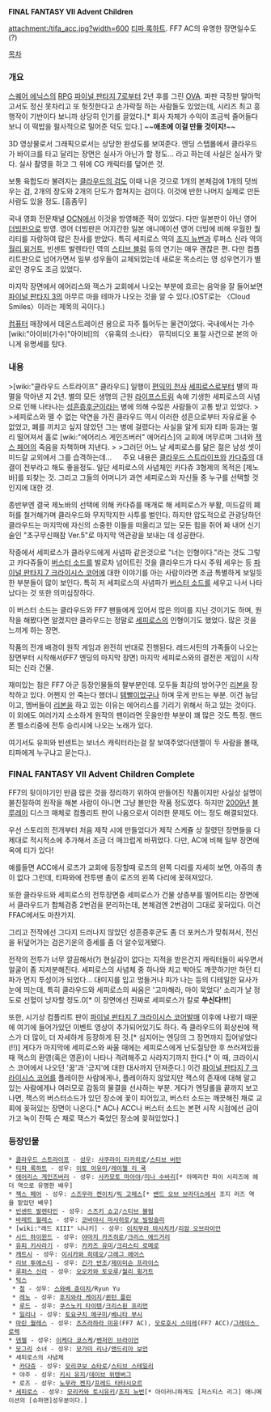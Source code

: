 '''FINAL FANTASY VII Advent Children'''

attachment:/tifa_acc.jpg?width=600
[[티파 록하트]]. FF7 AC의 유명한 장면일수도(?)

[[목차]]

=== 개요 ===
[[스퀘어 에닉스]]의 [[RPG]] [[파이널 판타지 7]]로부터 2년 후를 그린 [[OVA]]. 파판 극장판 말아먹고서도 정신 못차리고 또 헛짓한다고 손가락질 하는 사람들도 있었는데, 시리즈 최고 흥행작이 기반이다 보니까 상당히 인기를 끌었다.[* 회사 자체가 수익이 조금씩 줄어들다 보니 이 떡밥을 필사적으로 밀어준 덕도 있다.] ~~'''애초에 이걸 만들 것이지!'''~~

3D 영상물로서 그래픽으로서는 상당한 완성도를 보여준다. 엔딩 스탭롤에서 클라우드가 바이크를 타고 달리는 장면은 실사가 아닌가 할 정도… 라고 하는데 사실은 실사가 맞다. 실사 촬영을 하고 그 위에 CG 캐릭터를 덮어쓴 것. 

보통 육합도라 불려지는 [[클라우드의 검]]도 이때 나온 것으로 1개의 본체검에 1개의 덧씌우는 검, 2개의 장도와 2개의 단도가 합쳐지는 검이다. 이것에 반한 나머지 실제로 만든 사람도 있을 정도. [흠좀무]

국내 영화 전문채널 [[OCN]]에서 이것을 방영해준 적이 있었다. 다만 일본판이 아닌 영어 [[더빙]]판으로 방영. 영어 더빙판은 어지간한 일본 애니메이션 영어 더빙에 비해 우월한 퀄리티를 자랑하여 많은 찬사를 받았다. 특히 세피로스 역의 [[조지 뉴번]]과 루퍼스 신라 역의 [[월리 윙거트]], 빈센트 발렌타인 역의 [[스티브 블럼]] 등의 연기는 매우 괜찮은 편. 다만 컴플리트판으로 넘어가면서 일부 성우들이 교체되었는데 새로운 목소리는 영 성우연기가 별로인 경우도 조금 있었다.

마지막 장면에서 에어리스와 잭스가 교회에서 나오는 부분에 흐르는 음악을 잘 들어보면 [[파이널 판타지 3]]의 아무르 마을 테마가 나오는 것을 알 수 있다.(OST로는 〈Cloud Smiles〉이라는 제목의 곡이다.)

[[컴퓨터]] 매장에서 데몬스트레이션 용으로 자주 틀어두는 물건이었다. 국내에서는 가수 [wiki:"아이비(가수)"아이비]의 〈유혹의 소나타〉 뮤직비디오 표절 사건으로 본의 아니게 유명세를 탔다.

=== 내용 ===
>[wiki:"클라우드 스트라이프" 클라우드] 일행이 [[편익의 천사]] [[세피로스]]로부터 별의 파멸을 막아낸 지 2년. 별의 모든 생명의 근원 [[라이프스트림]] 속에 기생한 세피로스의 사념으로 인해 나타나는 [[성흔증후군]]이라는 병에 의해 수많은 사람들이 고통 받고 있었다.
>
>세피로스와 뗄 수 없는 악연을 가진 클라우드 역시 이러한 성흔으로부터 자유로울 수 없었고, 폐를 끼치고 싶지 않았던 그는 병에 걸렸다는 사실을 알게 되자 티파 등과는 멀리 떨어져서 홀로 [wiki:"에어리스 게인즈버러" 에어리스]의 교회에 머무르며 그녀와 [[잭스 페어]]의 죽음을 자책하며 지낸다.
>
>그러던 어느 날 세피로스를 닮은 젊은 남성 셋이 미드갈 교외에서 그를 습격하는데...
　
주요 내용은 [[클라우드 스트라이프]]와 [[카다쥬]]의 대결이 전부라고 해도 좋을정도. 일단 세피로스의 사념체인 카다쥬 3형제의 목적은 [제노바]를 되찾는 것. 그리고 그들의 어머니가 과연 세피로스와 자신들 중 누구를 선택할 것인지에 대한 것.

종반부엔 결국 제노바의 선택에 의해 카다쥬를 매개로 해 세피로스가 부활, 미드갈의 폐허를 철거해가며 클라우드와 무지막지한 사투를 벌인다. 하지만 압도적으로 관광당하던 클라우드는 마지막에 자신의 소중한 이들을 떠올리고 있는 모든 힘을 쥐어 짜 내어 신기술인 "초구무신패참 Ver.5"로 마지막 역관광을 보내는 데 성공한다.

작중에서 세피로스가 클라우드에게 사념파 같은것으로 "너는 인형이다."라는 것도 그렇고 카다쥬들이 [[버스터 소드]]를 발로차 넘어트린 것을 클라우드가 다시 주워 세우는 등 [[파이널 판타지 7 크라이시스 코어]]에 대한 이야기를 아는 사람이라면 조금 특별하게 보일듯한 부분들이 많이 보인다. 특히 저 세피로스의 사념파가 [[버스터 소드]]를 세우고 나서 나타났다는 것 또한 의미심장하다.

이 버스터 소드는 클라우드와 FF7 팬들에게 있어서 많은 의미를 지닌 것이기도 하며, 원작을 해봤다면 알겠지만 클라우드는 정말로 [[세피로스]]의 인형이기도 했었다. 많은 것을 느끼게 하는 장면.

작품의 전개 배경이 원작 게임과 완전히 반대로 진행된다. 레드서틴의 가족들이 나오는 장면부터 시작해서(FF7 엔딩의 마지막 장면) 마지막 세피로스와의 결전은 게임이 시작되는 신라 건물.

재미있는 점은 FF7 아군 등장인물들의 팔부분인데. 모두들 최강의 방어구인 [[리본]]을 장착하고 있다. 어쩐지 안 죽는다 했더니 [[템빨]]이었구나 하며 웃게 만드는 부분. 이건 농담이고, 멤버들이 [[리본]]을 하고 있는 이유는 에어리스를 기리기 위해서 하고 있는 것이다. 이 외에도 여러가지 소소하게 원작의 팬이라면 웃을만한 부분이 꽤 많은 것도 특징. 핸드폰 벨소리중에 전투 승리시에 나오는 노래가 있다.

여기서도 유피와 빈센트는 보너스 캐릭터라는걸 잘 보여주었다(덴젤이 두 사람을 볼때, 티파에게 누구냐고 묻는다.).

=== FINAL FANTASY VII Advent Children Complete ===
FF7의 뒷이야기인 만큼 많은 것을 정리하기 위하여 만들어진 작품이지만 사실상 설명이 불친절하여 원작을 해본 사람이 아니면 그냥 볼만한 작품 정도였다. 하지만 [[2009년]] [[블루레이]] 디스크 매체로 컴플리트 판이 나옴으로서 이러한 문제도 어느 정도 해결되었다.

우선 스토리의 전개부터 처음 제작 시에 만들었다가 제작 스케쥴 상 잘렸던 장면들을 다 제대로 적시적소에 추가해서 조금 더 매끄럽게 바뀌었다. 다만, AC에 비해 일부 장면에 옥에 티가 있다! 

예를들면 ACC에서 로즈가 교회에 등장할때 로즈의 왼쪽 다리를 자세히 보면, 야쥬의 총이 없다 그런데, 티파와에 전투땐 총이 로즈의 왼쪽 다리에 꽂혀져있다.
 
또한 클라우드와 세피로스의 전투장면중 세피로스가 건물 상층부를 떨어트리는 장면에서 클라우드가 합체검중 2번검을 분리하는데, 본체검엔 2번검이 그대로 꽂혀있다. 이건 FFAC에서도 마찬가지. 

그리고 전작에선 그다지 드러나지 않았던 성흔증후군도 좀 더 포커스가 맞춰져서, 전신을 뒤덮어가는 검은기운의 증세를 좀 더 알수있게됐다. 

전작의 전투가 너무 깔끔해서(?) 현실감이 없다는 지적을 받은건지 캐릭터들이 싸우면서 얼굴이 좀 지저분해진다. 세피로스의 사념체 중 하나와 치고 박아도 깨끗하기만 하던 티파가 먼지 투성이가 되었다... 대미지를 입고 멍들거나 피가 나는 등의 디테일한 묘사가 눈에 띄는데, 특히 클라우드와 세피로스의 싸움은 '고마해라, 마이 묵었다' 소리가 날 정도로 선혈이 낭자할 정도.0[* 이 장면에선 진짜로 세피로스가 칼로 '''쑤신다!!!''']

또한, 시기상 컴플리트 판이 [[파이널 판타지 7 크라이시스 코어]]발매 이후에 나왔기 때문에 여기에 들어가있던 이벤트 영상이 추가되어있기도 하다. 즉 클라우드의 회상씬에 잭스가 더 많이, 더 자세하게 등장하게 된 것.[* 심지어는 엔딩의 그 장면까지 집어넣었다(!!)] 게다가 마지막에 세피로스와 싸울 때에는 세피로스에게 난도질당한 후 쓰러져있을 때 잭스의 환영(혹은 영혼)이 나타나 격려해주고 사라지기까지 한다.[* 이 때, 크라이시스 코어에서 나오던 '꿈'과 '긍지'에 대한 대사까지 던져준다.] 이건 [[파이널 판타지 7 크라이시스 코어]]를 플레이한 사람에게나, 플레이하지 않았지만 잭스의 존재에 대해 알고 있는 사람에게나 여러모로 감동의 물결을 선사하는 부분. 게다가 엔딩롤을 끝까지 보고나면, 잭스의 버스터소드가 있던 장소에 꽃이 피어있고, 버스터 소드는 깨끗해진 채로 교회에 꽂혀있는 장면이 나온다.[* AC나 ACC나 버스터 소드는 본편 시작 시점에선 금이가고 녹이 잔뜩 슨 채로 잭스가 죽었던 장소에 꽂혀있었다.]

=== 등장인물 ===
 * [[클라우드 스트라이프]] - [[성우]]: [[사쿠라이 타카히로]]/[[스티브 버턴]]
 * [[티파 록하트]] - 성우: [[이토 아유미]]/[[레이첼 리 쿡]]
 * [[에어리스 게인즈버러]] - 성우: [[사카모토 마아야]]/[[미나 수바리]][* 아메리칸 파이 시리즈에 헤더 역으로 유명한 배우]
 * [[잭스 페어]] - 성우: [[스즈무라 켄이치]]/[[릭 고메스]][* [[밴드 오브 브라더스]]에서 조지 러즈 역을 맡았던 배우]
 * [[빈센트 발렌타인]] - 성우: [[스즈키 쇼고]]/[[스티브 블럼]]
 * [[바레트 월레스]] - 성우: [[코바야시 마사히로]]/[[보 빌링슬리]]
 * [wiki:"레드 XIII" 나나키] - 성우: [[이치무라 마사치카]]/[[리암 오브라이언]]
 * [[시드 하이윈드]] - 성우: [[야마지 카즈히로]]/[[크리스 에드거리]]
 * [[유피 키사라기]] - 성우: [[카카즈 유미]]/[[크리스티 로메로]]
 * [[캐트시]] - 성우: [[이시카와 히데오]]/[[그레그 에어스]]
 * [[리브 투에스티]] - 성우: [[긴가 반조]]/[[제이미슨 프라이스]]
 * [[루퍼스 신라]] - 성우: [[오오카와 토오루]]/[[월리 윙거트]]
 * [[턱스]]
  * [[청(파이널 판타지 7)|청]] - 성우: [[스와베 준이치]]/Ryun Yu 
  * [[레노]] - 성우: [[후지와라 케이지]]/[[퀸턴 플린]]
  * [[루드]] - 성우: [[쿠스노키 타이텐]]/[[크리스핀 프리먼]]
  * [[일리나]] - 성우: [[토요구치 메구미]]/[[베니타 부시]]
 * [[마린 월레스]] - 성우: [[츠즈라하라 미유]](FF7 AC), [[모로호시 스미레]](FF7 ACC)/[[그레이스 로렉]]
 * [[덴젤]] - 성우: [[이케다 쿄스케]]/[[벤저민 브라이언]]
 * [[모그리]] 소녀 - 성우: [[모가미 리나]]/[[앤드리아 보언]]
 * 세피로스의 사념체
  * [[카다쥬]] - 성우: [[모리쿠보 쇼타로]]/[[스티브 스테일리]]
  * 야주 - 성우: [[키시 유지]]/[[데이브 위텐버그]]
  * 로즈 - 성우: [[노무라 켄지]]/[[프레드 타타시오르]]
 * [[세피로스]] - 성우: [[모리카와 토시유키]]/[[조지 뉴번]][* 아이러니하게도 [저스티스 리그] 애니메이션의 [슈퍼맨]성우분이다.]
